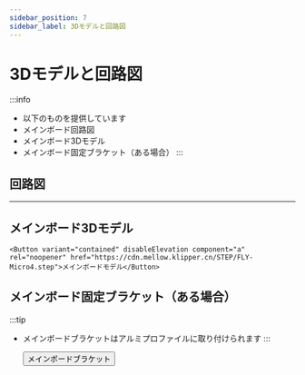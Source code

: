 ```yaml
---
sidebar_position: 7
sidebar_label: 3Dモデルと回路図
---
```


# 3Dモデルと回路図


:::info
* 以下のものを提供しています
* メインボード回路図
* メインボード3Dモデル
* メインボード固定ブラケット（ある場合）
:::

## 回路図

<PdfView file="https://cdn.mellow.klipper.cn/SCH-PDF/FLY-Micro4.pdf"/>

----

## メインボード3Dモデル

    <Button variant="contained" disableElevation component="a" rel="noopener" href="https://cdn.mellow.klipper.cn/STEP/FLY-Micro4.step">メインボードモデル</Button>


## メインボード固定ブラケット（ある場合）

:::tip
* メインボードブラケットはアルミプロファイルに取り付けられます
:::

    <Button variant="contained" disableElevation component="a" rel="noopener" href="https://www.printables.com/model/1014871-mellow-fly-micro4-extrusion-mount">メインボードブラケット</Button>
